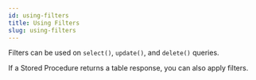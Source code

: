 ```yaml
---
id: using-filters
title: Using Filters
slug: using-filters
---
```



Filters can be used on `select()`, `update()`, and `delete()` queries. 

If a Stored Procedure returns a table response, you can also apply filters.